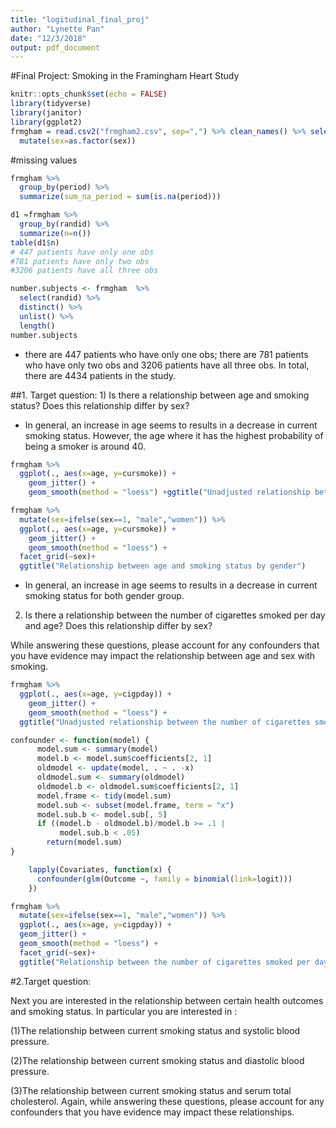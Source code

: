 ```yaml
---
title: "logitudinal_final_proj"
author: "Lynette Pan"
date: "12/3/2018"
output: pdf_document
---
```


#Final Project: Smoking in the Framingham Heart Study


```r
knitr::opts_chunk$set(echo = FALSE)
library(tidyverse)
library(janitor)
library(ggplot2)
frmgham = read.csv2("frmgham2.csv", sep=",") %>% clean_names() %>% select(cursmoke, everything()) %>% 
  mutate(sex=as.factor(sex))

```

#missing values
```r
frmgham %>% 
  group_by(period) %>% 
  summarize(sum_na_period = sum(is.na(period)))

d1 =frmgham %>% 
  group_by(randid) %>% 
  summarize(n=n())
table(d1$n)
# 447 patients have only one obs
#781 patients have only two obs
#3206 patients have all three obs

number.subjects <- frmgham  %>% 
  select(randid) %>% 
  distinct() %>% 
  unlist() %>%
  length()
number.subjects
```

* there are 447 patients who have only one obs; there are 781 patients who have only two obs and 3206 patients have all three obs. In total, there are 4434 patients in the study.

##1. Target question:
1) Is there a relationship between age and smoking status?  Does this relationship differ by sex? 

* In general, an increase in age seems to results in a decrease in current smoking status. However, the age where it has the highest probability of being a smoker is around 40.



```r
frmgham %>% 
  ggplot(., aes(x=age, y=cursmoke)) +
    geom_jitter() + 
    geom_smooth(method = "loess") +ggtitle("Unadjusted relationship between age and smoking status")
```


```r
frmgham %>% 
  mutate(sex=ifelse(sex==1, "male","women")) %>% 
  ggplot(., aes(x=age, y=cursmoke)) +
    geom_jitter() + 
    geom_smooth(method = "loess") +
  facet_grid(~sex)+
  ggtitle("Relationship between age and smoking status by gender")
```

* In general, an increase in age seems to results in a decrease in current smoking status for both gender group.


(2) Is there a relationship between the number of cigarettes smoked per day and age?  Does this relationship differ by sex? 

While answering these questions, please account for any confounders that you have evidence may impact the relationship between age and sex with smoking.

```r
frmgham %>% 
  ggplot(., aes(x=age, y=cigpday)) +
    geom_jitter() + 
    geom_smooth(method = "loess") +
  ggtitle("Unadjusted relationship between the number of cigarettes smoked per day and age")
```
```r
confounder <- function(model) {
      model.sum <- summary(model)
      model.b <- model.sum$coefficients[2, 1]
      oldmodel <- update(model, . ~ . -x)
      oldmodel.sum <- summary(oldmodel)
      oldmodel.b <- oldmodel.sum$coefficients[2, 1]
      model.frame <- tidy(model.sum)
      model.sub <- subset(model.frame, term = "x")
      model.sub.b <- model.sub[, 5]
      if ((model.b - oldmodel.b)/model.b >= .1 |
           model.sub.b < .05)
        return(model.sum)
}

    lapply(Covariates, function(x) {
      confounder(glm(Outcome ~, family = binomial(link=logit)))
    })
```


```r
frmgham %>% 
  mutate(sex=ifelse(sex==1, "male","women")) %>% 
  ggplot(., aes(x=age, y=cigpday)) +
  geom_jitter() + 
  geom_smooth(method = "loess") +
  facet_grid(~sex)+
  ggtitle("Relationship between the number of cigarettes smoked per day and age by gender")
```




#2.Target question:

Next you are interested in the relationship between certain health outcomes and smoking status.  In particular you are interested in :


(1)The relationship between current smoking status and systolic blood pressure.


(2)The relationship between current smoking status and diastolic blood pressure.


(3)The relationship between current smoking status and serum total cholesterol.   Again, while answering these questions, please account for any confounders that you have evidence may impact these relationships. 
